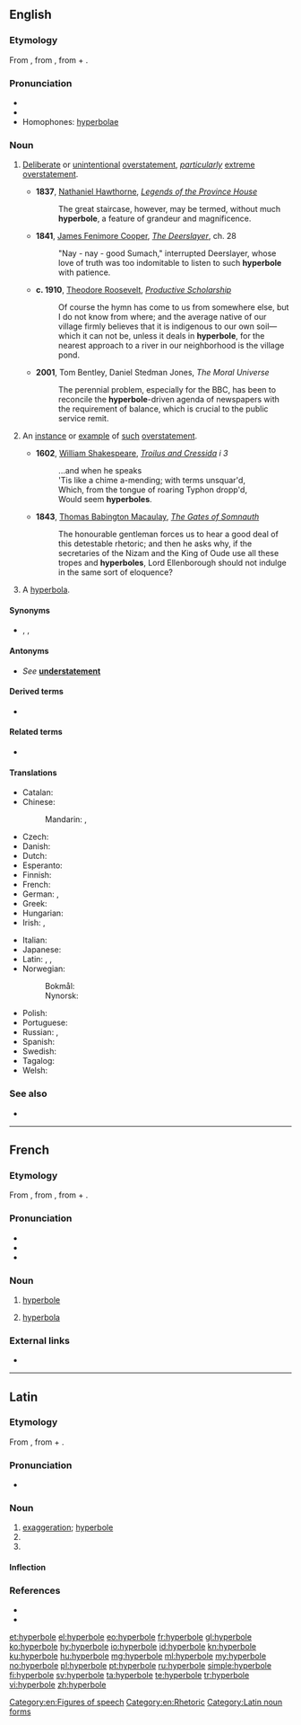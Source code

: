 ==English==
{{was wotd|2006|May|5}}
{{wikipedia}}

===Etymology===
From {{etyl|la|en}} {{m|la|hyperbolē}}, from {{etyl|grc|en}} {{m|grc|ὑπερβολή||excess, exaggeration}}, from {{m|grc|ὑπέρ||above}} + {{m|grc|βάλλω||I throw}}.

===Pronunciation===
* {{IPA|/haɪˈpɝːbəli/|lang=en}}
* {{audio|en-us-hyperbole.ogg|Audio (US)|lang=en}}
* Homophones: [[hyperbolae]]

===Noun===
{{en-noun}}

# {{label|en|uncountable|rhetoric|literature}} [[deliberate|Deliberate]] or [[unintentional]] [[overstatement]], ''[[particularly]]'' [[extreme]] [[overstatement]].
#* '''1837''', [[w:Nathaniel Hawthorne|Nathaniel Hawthorne]], ''[[s:Legends of the Province House|Legends of the Province House]]''
#*: The great staircase, however, may be termed, without much '''hyperbole''', a feature of grandeur and magnificence.
#* '''1841''', [[w:James Fenimore Cooper|James Fenimore Cooper]], ''[[s:The Deerslayer|The Deerslayer]]'', ch. 28
#*: "Nay - nay - good Sumach," interrupted Deerslayer, whose love of truth was too indomitable to listen to such '''hyperbole''' with patience.
#* '''c. 1910''', [[w:Theodore Roosevelt|Theodore Roosevelt]], ''[[s:Productive Scholarship|Productive Scholarship]]''
#*: Of course the hymn has come to us from somewhere else, but I do not know from where; and the average native of our village firmly believes that it is indigenous to our own soil—which it can not be, unless it deals in '''hyperbole''', for the nearest approach to a river in our neighborhood is the village pond.
#* '''2001''', Tom Bentley, Daniel Stedman Jones, ''The Moral Universe''
#*: The perennial problem, especially for the BBC, has been to reconcile the '''hyperbole'''-driven agenda of newspapers with the requirement of balance, which is crucial to the public service remit.
# {{label|en|countable}} An [[instance]] or [[example]] of [[such]] [[overstatement]].
#* '''1602''', [[w:William Shakespeare|William Shakespeare]], ''[[s:Troilus and Cressida|Troilus and Cressida]] i 3''
#*: ...and when he speaks<br/>'Tis like a chime a-mending; with terms unsquar'd,<br/>Which, from the tongue of roaring Typhon dropp'd,<br/>Would seem '''hyperboles'''.
#* '''1843''', [[w:Thomas Babington Macaulay|Thomas Babington Macaulay]], ''[[s:The Gates of Somnauth|The Gates of Somnauth]]''
#*: The honourable gentleman forces us to hear a good deal of this detestable rhetoric; and then he asks why, if the secretaries of the Nizam and the King of Oude use all these tropes and '''hyperboles''', Lord Ellenborough should not indulge in the same sort of eloquence?
# {{label|en|countable|obsolete}} A [[hyperbola]].

====Synonyms====
* {{sense|rhetoric}} {{l|en|overstatement}}, {{l|en|exaggeration}}, {{l|en|auxesis}}

====Antonyms====
* {{sense|rhetoric}} ''See'' '''[[understatement]]'''

====Derived terms====
* {{l|en|hyperbolic}}

====Related terms====
* {{l|en|hyperbola}}

====Translations====
{{trans-top|rhetorical device}}
* Catalan: {{t+|ca|hipèrbole|f}}
* Chinese:
*: Mandarin: {{t|cmn|誇張法|sc=Hani}}, {{t+|cmn|夸张法|tr=kuāzhāngfǎ|sc=Hani}}
* Czech: {{t|cs|nadsázka|f}}
* Danish: {{t|da|hyperbel|c}}
* Dutch: {{t+|nl|hyperbool}}
* Esperanto: {{t|eo|hiperbolo}}
* Finnish: {{t+|fi|hyperbola}}
* French: {{t+|fr|hyperbole|f}}
* German: {{t+|de|Hyperbel|f}}, {{t+|de|Übertreibung|f}}
* Greek: {{t+|el|υπερβολή|f}}
* Hungarian: {{t+|hu|hiperbola}}
* Irish: {{t|ga|urtheilgean|m}}, {{t|ga|hipearbóil|f}}
{{trans-mid}}
* Italian: {{t+|it|iperbole|f}}
* Japanese: {{t+|ja|誇張|tr=Kochō|sc=Jpan}}
* Latin: {{t|la|hyperbole|f}}, {{t|la|nimietas}}, {{t|la|superlatio}}
* Norwegian:
*: Bokmål: {{t+|nb|hyperbol|m}}
*: Nynorsk: {{t|nn|hyperbol|m}}
* Polish: {{t+|pl|hiperbola|f}}
* Portuguese: {{t+|pt|hipérbole|f}}
* Russian: {{t+|ru|гипе́рбола|f}}, {{t+|ru|преувеличе́ние|n}}
* Spanish: {{t+|es|hipérbole|f}}
* Swedish: {{t+|sv|hyperbol|c}}
* Tagalog: {{t|tl|sawig}}
* Welsh: {{t|cy|gormodiaith|f}}
{{trans-bottom}}

===See also===
* {{l|en|adynaton}}

[[Category:en:Figures of speech]]
[[Category:en:Rhetoric]]

----

==French==

===Etymology===
From {{etyl|la|fr}} {{m|la|hyperbole}}, from {{etyl|grc|fr}} {{m|grc|ὑπερβολή||excess, exaggeration}}, from {{m|grc|ὑπέ||above}} + {{m|grc|βάλλω||I throw}}.

===Pronunciation===
* {{IPA|/i.pɛʁ.bɔl/|lang=fr}}
* {{homophones|hyperboles|lang=fr}}
* {{hyphenation|hy|per|bole|lang=fr}}

===Noun===
{{fr-noun|f}}

# {{label|fr|rhetoric}} [[hyperbole#English|hyperbole]]
# {{label|fr|geometry}} [[hyperbola]]

===External links===
* {{R:TLFi}}

----

==Latin==

===Etymology===
From {{der|la|grc|ὑπερβολή||excess, exaggeration}}, from {{m|grc|ὑπέ||above}} + {{m|grc|βάλλω||I throw}}.

===Pronunciation===
* {{IPA|/hʏˈpɛːrbɔleː/|lang=la}}

===Noun===
{{la-noun|hyperbolē||hyperbolēs|f|first}}

# [[exaggeration]]; [[#English|hyperbole]]
# {{inflection of|hyperbolē||abl|s|lang=la}}
# {{inflection of|hyperbolē||voc|s|lang=la}}

====Inflection====
{{la-decl-1st-Greek|hyperbol}}

===References===
* {{R:L&S}}
* {{R:Gaffiot}}

[[Category:Latin noun forms]]

[[et:hyperbole]]
[[el:hyperbole]]
[[eo:hyperbole]]
[[fr:hyperbole]]
[[gl:hyperbole]]
[[ko:hyperbole]]
[[hy:hyperbole]]
[[io:hyperbole]]
[[id:hyperbole]]
[[kn:hyperbole]]
[[ku:hyperbole]]
[[hu:hyperbole]]
[[mg:hyperbole]]
[[ml:hyperbole]]
[[my:hyperbole]]
[[no:hyperbole]]
[[pl:hyperbole]]
[[pt:hyperbole]]
[[ru:hyperbole]]
[[simple:hyperbole]]
[[fi:hyperbole]]
[[sv:hyperbole]]
[[ta:hyperbole]]
[[te:hyperbole]]
[[tr:hyperbole]]
[[vi:hyperbole]]
[[zh:hyperbole]]